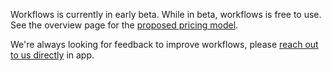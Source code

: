 
<CalloutBox icon="IconInfo" title="Workflows is in beta" type="fyi">

Workflows is currently in early beta. While in beta, workflows is free to use. See the overview page for the [proposed pricing model](/docs/workflows#pricing).

We're always looking for feedback to improve workflows, please [reach out to us directly](https://app.posthog.com/workflows#panel=support%3Afeedback%3A%3Alow%3Atrue) in app. 

</CalloutBox>